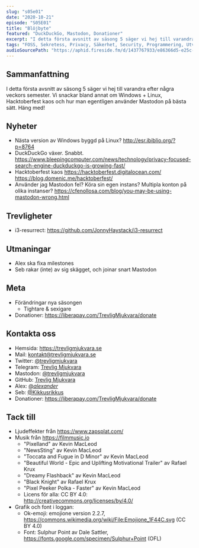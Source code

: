 ```yaml
---
slug: "s05e01"
date: "2020-10-21"
episode: "S05E01"
title: "Blöjbyte"
featured: "DuckDuckGo, Mastodon, Donationer"
excerpt: "I detta första avsnitt av säsong 5 säger vi hej till varandra efter några veckors semester. Vi snackar bland annat om Windows + Linux, Hacktoberfest kaos och hur man egentligen använder Mastodon på bästa sätt. Häng med!" 
tags: "FOSS, Sekretess, Privacy, Säkerhet, Security, Programmering, Utveckling, RaspberryPi, Mjukvara, PinePhone, Technology, Linux, Open Source, windows, WSL, Edge, DuckDuckGo, Mastodon, liberapay, digitalocean, hacktoberfest, i3-resurrect" 
audioSourcePath: "https://aphid.fireside.fm/d/1437767933/e86366d5-e25c-4aab-9a13-33b7144ac160/32666de9-a5bf-473b-9178-9c81d593f23f.mp3"
---
```

## Sammanfattning
I detta första avsnitt av säsong 5 säger vi hej till varandra efter några veckors semester. Vi snackar bland annat om Windows + Linux, Hacktoberfest kaos och hur man egentligen använder Mastodon på bästa sätt. Häng med!

## Nyheter
- Nästa version av Windows byggd på Linux?
http://esr.ibiblio.org/?p=8764
- DuckDuckGo växer. Snabbt.
https://www.bleepingcomputer.com/news/technology/privacy-focused-search-engine-duckduckgo-is-growing-fast/
- Hacktoberfest kaos
https://hacktoberfest.digitalocean.com/
https://blog.domenic.me/hacktoberfest/
- Använder jag Mastodon fel? Köra sin egen instans? Multipla konton på olika instanser?
https://cfenollosa.com/blog/you-may-be-using-mastodon-wrong.html

## Trevligheter
- i3-resurrect: https://github.com/JonnyHaystack/i3-resurrect

## Utmaningar
- Alex ska fixa milestones
- Seb rakar (inte) av sig skägget, och joinar snart Mastodon

## Meta
- Förändringar nya säsongen
  - Tightare & sexigare
- Donationer: https://liberapay.com/TrevligMjukvara/donate

## Kontakta oss
- Hemsida: https://trevligmjukvara.se
- Mail: kontakt@trevligmjukvara.se
- Twitter: [@trevligmjukvara](https://twitter.com/trevligmjukvara)
- Telegram: [Trevlig Mjukvara](https://t.me/trevligmjukvara)
- Mastodon: [@trevligmjukvara](https://mastodon.linuxkompis.se/@trevligmjukvara)
- GitHub: [Trevlig Mjukvara](https://github.com/trevligmjukvara)
- Alex: [@_alexander_](https://mastodon.online/@_alexander_)
- Seb: [@Kikkusrikkus](https://twitter.com/Kikkusrikkus)
- Donationer: https://liberapay.com/TrevligMjukvara/donate

## Tack till
- Ljudeffekter från https://www.zapsplat.com/
- Musik från https://filmmusic.io
  - "Pixelland" av Kevin MacLeod
  - "NewsSting" av Kevin MacLeod
  - "Toccata and Fugue in D Minor" av Kevin MacLeod
  - "Beautiful World - Epic and Uplifting Motivational Trailer" av Rafael Krux
  - "Dreamy Flashback" av Kevin MacLeod
  - "Black Knight" av Rafael Krux
  - "Pixel Peeker Polka - Faster" av Kevin MacLeod
  - Licens för alla: CC BY 4.0: http://creativecommons.org/licenses/by/4.0/
- Grafik och font i loggan:
  - Ok-emoji: emojione version 2.2.7, https://commons.wikimedia.org/wiki/File:Emojione_1F44C.svg (CC BY 4.0)
  - Font: Sulphur Point av Dale Sattler, https://fonts.google.com/specimen/Sulphur+Point (OFL)
